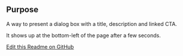 ## Purpose
A way to present a dialog box with a title, description and linked CTA.

It shows up at the bottom-left of the page after a few seconds.


[Edit this Readme on GitHub](https://github.com/wellcomecollection/wellcomecollection.org/edit/main/common/views/components/PopupDialog/README.mdx)
